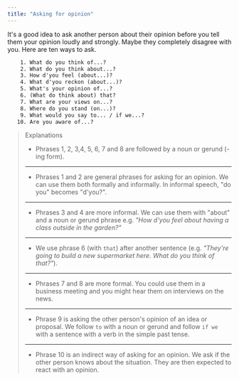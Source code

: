 ```yaml
---
title: "Asking for opinion"
---
```


It's a good idea to ask another person about their opinion before you tell them your opinion loudly and strongly. Maybe they completely disagree with you. Here are ten ways to ask.

```txt
    1. What do you think of...?
    2. What do you think about...?
    3. How d'you feel (about...)?
    4. What d'you reckon (about...)?
    5. What's your opinion of...?
    6. (What do think about) that?
    7. What are your views on...?
    8. Where do you stand (on...)?
    9. What would you say to... / if we...?
   10. Are you aware of...?
```

> Explanations
>
> - Phrases 1, 2, 3,4, 5, 6, 7 and 8 are followed by a noun or gerund (-ing form).
>
> ---
>
> - Phrases 1 and 2 are general phrases for asking for an opinion. We can use them both formally and informally. In informal speech, "do you" becomes "d'you?".
>
> ---
>
> - Phrases 3 and 4 are more informal. We can use them with "about" and a noun or gerund phrase e.g. _"How d'you feel about having a class outside in the garden?"_
>
> ---
>
> - We use phrase 6 (with `that`) after another sentence (e.g. _"They're going to build a new supermarket here. What do you think of that?"_).
>
> ---
>
> - Phrases 7 and 8 are more formal. You could use them in a business meeting and you might hear them on interviews on the news.
>
> ---
>
> - Phrase 9 is asking the other person's opinion of an idea or proposal. We follow `to` with a noun or gerund and follow `if we` with a sentence with a verb in the simple past tense.
>
> ---
>
> - Phrase 10 is an indirect way of asking for an opinion. We ask if the other person knows about the situation. They are then expected to react with an opinion.
